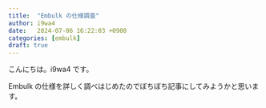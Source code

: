 ```yaml
---
title:  "Embulk の仕様調査"
author: i9wa4
date:   2024-07-06 16:22:03 +0900
categories: [embulk]
draft: true
---
```


こんにちは。i9wa4 です。

Embulk の仕様を詳しく調べはじめたのでぼちぼち記事にしてみようかと思います。
